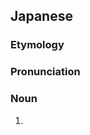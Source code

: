 ==Japanese==
{{DEFAULTSORT:てじょう}}
{{ja-kanjitab|て|じょう|yomi=y}}

===Etymology===
{{compound|ja|手|錠|tr1=te|t1=[[hand]]|t2=[[chain]]|tr2=jō}}

===Pronunciation===
{{ja-pron|acc=h|y=y|てじょう}}

===Noun===
{{ja-noun|てじょう|hhira=てじやう}}

# {{alternative spelling of|lang=ja|手錠}}
